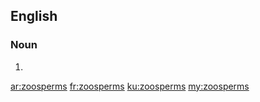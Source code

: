 ==English==

===Noun===
{{head|en}}

# {{plural of|zoosperm}}

[[ar:zoosperms]]
[[fr:zoosperms]]
[[ku:zoosperms]]
[[my:zoosperms]]